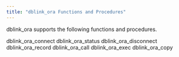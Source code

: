 ```yaml
---
title: "dblink_ora Functions and Procedures"
---
```


dblink_ora supports the following functions and procedures.

<div class="toctree" data-maxdepth="3">

dblink_ora_connect dblink_ora_status dblink_ora_disconnect dblink_ora_record dblink_ora_call dblink_ora_exec dblink_ora_copy

</div>
